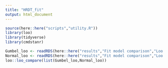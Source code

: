 ```yaml
---
title: "HRDT_fit"
output: html_document
---
```


```r
source(here::here("scripts","utility.R"))
library(loo)
library(tidyverse)
library(cmdstanr)
```




```r
Gumbel_loo <- readRDS(here::here("results","Fit model comparison","Loo moment matching","Gumbel_loo.rds"))
Normal_loo <- readRDS(here::here("results","Fit model comparison","Loo moment matching","Normal_loo.rds"))
loo::loo_compare(list(Gumbel_loo,Normal_loo))
```

